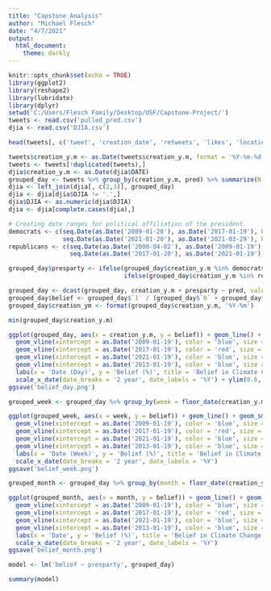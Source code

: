 ```yaml
---
title: "Capstone_Analysis"
author: "Michael Flesch"
date: "4/7/2021"
output: 
  html_document: 
    theme: darkly
---
```


```r
knitr::opts_chunk$set(echo = TRUE)
library(ggplot2)
library(reshape2)
library(lubridate)
library(dplyr)
setwd('C:/Users/Flesch Family/Desktop/USF/Capstone-Project/')
tweets <- read.csv('pulled_pred.csv')
djia <- read.csv('DJIA.csv')
```

```r
head(tweets[, c('tweet', 'creation_date', 'retweets', 'likes', 'location')], 2)
```


```r
tweets$creation_y.m <- as.Date(tweets$creation_y.m, format = '%Y-%m-%d')
tweets <- tweets[!duplicated(tweets),]
djia$creation_y.m <- as.Date(djia$DATE)
grouped_day <- tweets %>% group_by(creation_y.m, pred) %>% summarize(N = n())
djia <- left_join(djia[, c(2,3)], grouped_day)
djia <- djia[djia$DJIA != '.',]
djia$DJIA <- as.numeric(djia$DJIA)
djia <- djia[complete.cases(djia),]

# Creating date ranges for political affiliation of the president
democrats <- c(seq.Date(as.Date('2009-01-20'), as.Date('2017-01-19'), by = 'day'),
               seq.Date(as.Date('2021-01-20'), as.Date('2021-03-29'), by = 'day'))
republicans <- c(seq.Date(as.Date('2008-04-02'), as.Date('2009-01-19'), by = 'day'),
                 seq.Date(as.Date('2017-01-20'), as.Date('2021-01-19'), by = 'day'))

grouped_day$presparty <- ifelse(grouped_day$creation_y.m %in% democrats, 'Democrat',
                                ifelse(grouped_day$creation_y.m %in% republicans, 'Republican', 'Error'))

grouped_day <- dcast(grouped_day, creation_y.m + presparty ~ pred, value.var = 'N')
grouped_day$belief <- grouped_day$`1` / (grouped_day$`0` + grouped_day$`1`)
grouped_day$creation_ym <- format(grouped_day$creation_y.m, '%Y-%m')

min(grouped_day$creation_y.m)
```

```r
ggplot(grouped_day, aes(x = creation_y.m, y = belief)) + geom_line() + geom_smooth(color = 'purple') +
  geom_vline(xintercept = as.Date('2009-01-19'), color = 'blue', size = 0.75) + 
  geom_vline(xintercept = as.Date('2017-01-19'), color = 'red', size = 0.75)  +
  geom_vline(xintercept = as.Date('2021-01-19'), color = 'blue', size = 0.75) +
  geom_vline(xintercept = as.Date('2013-01-19'), color = 'blue', size = 0.75) +
  labs(x = 'Date (Day)', y = 'Belief (%)', title = 'Belief in Climate Change') + 
  scale_x_date(date_breaks = '2 year', date_labels = '%Y') + ylim(0.6, 1)
ggsave('belief_day.png')

grouped_week <- grouped_day %>% group_by(week = floor_date(creation_y.m, 'week')) %>% summarize(belief = mean(belief), presparty = max(presparty))

ggplot(grouped_week, aes(x = week, y = belief)) + geom_line() + geom_smooth(method = 'gam', color = 'purple') +
  geom_vline(xintercept = as.Date('2009-01-19'), color = 'blue', size = 0.75) + 
  geom_vline(xintercept = as.Date('2017-01-19'), color = 'red', size = 0.75)  +
  geom_vline(xintercept = as.Date('2021-01-19'), color = 'blue', size = 0.75) +
  geom_vline(xintercept = as.Date('2013-01-19'), color = 'blue', size = 0.75) +
  labs(x = 'Date (Week)', y = 'Belief (%)', title = 'Belief in Climate Change') + 
  scale_x_date(date_breaks = '2 year', date_labels = '%Y')
ggsave('belief_week.png')

grouped_month <- grouped_day %>% group_by(month = floor_date(creation_y.m, 'month')) %>% summarize(belief = mean(belief), presparty = max(presparty))

ggplot(grouped_month, aes(x = month, y = belief)) + geom_line() + geom_smooth(color = 'purple') +
  geom_vline(xintercept = as.Date('2009-01-19'), color = 'blue', size = 0.75) + 
  geom_vline(xintercept = as.Date('2017-01-19'), color = 'red', size = 0.75)  +
  geom_vline(xintercept = as.Date('2021-01-19'), color = 'blue', size = 0.75) +
  geom_vline(xintercept = as.Date('2013-01-19'), color = 'blue', size = 0.75) +
  labs(x = 'Date', y = 'Belief (%)', title = 'Belief in Climate Change') + 
  scale_x_date(date_breaks = '2 year', date_labels = '%Y')
ggsave('belief_month.png')

```


```r
model <- lm('belief ~ presparty', grouped_day)

summary(model)
```



